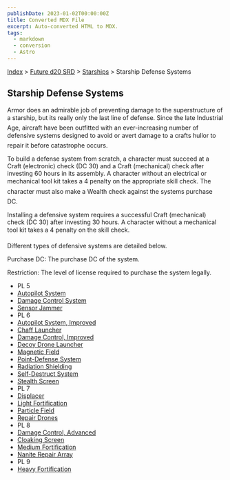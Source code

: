 ```yaml
---
publishDate: 2023-01-02T00:00:00Z
title: Converted MDX File
excerpt: Auto-converted HTML to MDX.
tags:
  - markdown
  - conversion
  - Astro
---
```


[Index](-index) > [Future d20 SRD](future-d20-srd-index) > [Starships](future-d20-srd-starships-index) > Starship Defense Systems

## Starship Defense Systems

Armor does an admirable job of preventing damage to the superstructure of a starship, but its really only the last line of defense. Since the late Industrial Age, aircraft have been outfitted with an ever-increasing number of defensive systems designed to avoid or avert damage to a crafts hullor to repair it before catastrophe occurs.

To build a defense system from scratch, a character must succeed at a Craft (electronic) check (DC 30) and a Craft (mechanical) check after investing 60 hours in its assembly. A character without an electrical or mechanical tool kit takes a 4 penalty on the appropriate skill check. The character must also make a Wealth check against the systems purchase DC.

Installing a defensive system requires a successful Craft (mechanical) check (DC 30) after investing 30 hours. A character without a mechanical tool kit takes a 4 penalty on the skill check.

Different types of defensive systems are detailed below.

Purchase DC: The purchase DC of the system.

Restriction: The level of license required to purchase the system legally.

- PL 5
- [Autopilot System](future-d20-srd-starships-starship-defense-systems-autopilot-system)
- [Damage Control System](future-d20-srd-starships-starship-defense-systems-damage-control-system)
- [Sensor Jammer](future-d20-srd-starships-starship-defense-systems-sensor-jammer)
- PL 6
- [Autopilot System, Improved](future-d20-srd-starships-starship-defense-systems-autopilot-system-improved)
- [Chaff Launcher](future-d20-srd-starships-starship-defense-systems-chaff-launcher)
- [Damage Control, Improved](future-d20-srd-starships-starship-defense-systems-damage-control-improved)
- [Decoy Drone Launcher](future-d20-srd-starships-starship-defense-systems-decoy-drone-launcher)
- [Magnetic Field](future-d20-srd-starships-starship-defense-systems-magnetic-field)
- [Point-Defense System](future-d20-srd-starships-starship-defense-systems-point-defense-system)
- [Radiation Shielding](future-d20-srd-starships-starship-defense-systems-radiation-shielding)
- [Self-Destruct System](future-d20-srd-starships-starship-defense-systems-self-destruct-system)
- [Stealth Screen](future-d20-srd-starships-starship-defense-systems-stealth-screen)
- PL 7
- [Displacer](future-d20-srd-starships-starship-defense-systems-displacer)
- [Light Fortification](future-d20-srd-starships-starship-defense-systems-light-fortification)
- [Particle Field](future-d20-srd-starships-starship-defense-systems-particle-field)
- [Repair Drones](future-d20-srd-starships-starship-defense-systems-repair-drones)
- PL 8
- [Damage Control, Advanced](future-d20-srd-starships-starship-defense-systems-damage-control-advanced)
- [Cloaking Screen](future-d20-srd-starships-starship-defense-systems-cloaking-screen)
- [Medium Fortification](future-d20-srd-starships-starship-defense-systems-medium-fortification)
- [Nanite Repair Array](future-d20-srd-starships-starship-defense-systems-nanite-repair-array)
- PL 9
- [Heavy Fortification](future-d20-srd-starships-starship-defense-systems-heavy-fortification)
